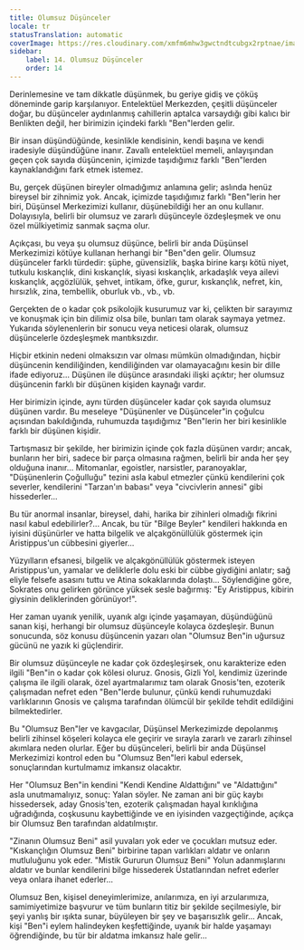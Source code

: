 ```yaml
---
title: Olumsuz Düşünceler
locale: tr
statusTranslation: automatic
coverImage: https://res.cloudinary.com/xmfm6mhw3gwctndtcubgx2rptnae/image/upload/v1740468922/small_cover_tratado_de_psicologia_revolucionaria_a4c0dca4e0.webp
sidebar:
    label: 14. Olumsuz Düşünceler
    order: 14
---
```

Derinlemesine ve tam dikkatle düşünmek, bu geriye gidiş ve çöküş döneminde garip karşılanıyor. Entelektüel Merkezden, çeşitli düşünceler doğar, bu düşünceler aydınlanmış cahillerin aptalca varsaydığı gibi kalıcı bir Benlikten değil, her birimizin içindeki farklı "Ben"lerden gelir.

Bir insan düşündüğünde, kesinlikle kendisinin, kendi başına ve kendi iradesiyle düşündüğüne inanır. Zavallı entelektüel memeli, anlayışından geçen çok sayıda düşüncenin, içimizde taşıdığımız farklı "Ben"lerden kaynaklandığını fark etmek istemez.

Bu, gerçek düşünen bireyler olmadığımız anlamına gelir; aslında henüz bireysel bir zihnimiz yok. Ancak, içimizde taşıdığımız farklı "Ben"lerin her biri, Düşünsel Merkezimizi kullanır, düşünebildiği her an onu kullanır. Dolayısıyla, belirli bir olumsuz ve zararlı düşünceyle özdeşleşmek ve onu özel mülkiyetimiz sanmak saçma olur.

Açıkçası, bu veya şu olumsuz düşünce, belirli bir anda Düşünsel Merkezimizi kötüye kullanan herhangi bir "Ben"den gelir. Olumsuz düşünceler farklı türdedir: şüphe, güvensizlik, başka birine karşı kötü niyet, tutkulu kıskançlık, dini kıskançlık, siyasi kıskançlık, arkadaşlık veya ailevi kıskançlık, açgözlülük, şehvet, intikam, öfke, gurur, kıskançlık, nefret, kin, hırsızlık, zina, tembellik, oburluk vb., vb., vb.

Gerçekten de o kadar çok psikolojik kusurumuz var ki, çelikten bir sarayımız ve konuşmak için bin dilimiz olsa bile, bunları tam olarak saymaya yetmez. Yukarıda söylenenlerin bir sonucu veya neticesi olarak, olumsuz düşüncelerle özdeşleşmek mantıksızdır.

Hiçbir etkinin nedeni olmaksızın var olması mümkün olmadığından, hiçbir düşüncenin kendiliğinden, kendiliğinden var olamayacağını kesin bir dille ifade ediyoruz... Düşünen ile düşünce arasındaki ilişki açıktır; her olumsuz düşüncenin farklı bir düşünen kişiden kaynağı vardır.

Her birimizin içinde, aynı türden düşünceler kadar çok sayıda olumsuz düşünen vardır. Bu meseleye "Düşünenler ve Düşünceler"in çoğulcu açısından bakıldığında, ruhumuzda taşıdığımız "Ben"lerin her biri kesinlikle farklı bir düşünen kişidir.

Tartışmasız bir şekilde, her birimizin içinde çok fazla düşünen vardır; ancak, bunların her biri, sadece bir parça olmasına rağmen, belirli bir anda her şey olduğuna inanır... Mitomanlar, egoistler, narsistler, paranoyaklar, "Düşünenlerin Çoğulluğu" tezini asla kabul etmezler çünkü kendilerini çok severler, kendilerini "Tarzan'ın babası" veya "civcivlerin annesi" gibi hissederler...

Bu tür anormal insanlar, bireysel, dahi, harika bir zihinleri olmadığı fikrini nasıl kabul edebilirler?... Ancak, bu tür "Bilge Beyler" kendileri hakkında en iyisini düşünürler ve hatta bilgelik ve alçakgönüllülük göstermek için Aristippus'un cübbesini giyerler...

Yüzyılların efsanesi, bilgelik ve alçakgönüllülük göstermek isteyen Aristippus'un, yamalar ve deliklerle dolu eski bir cübbe giydiğini anlatır; sağ eliyle felsefe asasını tuttu ve Atina sokaklarında dolaştı... Söylendiğine göre, Sokrates onu gelirken görünce yüksek sesle bağırmış: "Ey Aristippus, kibirin giysinin deliklerinden görünüyor!".

Her zaman uyanık yenilik, uyanık algı içinde yaşamayan, düşündüğünü sanan kişi, herhangi bir olumsuz düşünceyle kolayca özdeşleşir. Bunun sonucunda, söz konusu düşüncenin yazarı olan "Olumsuz Ben"in uğursuz gücünü ne yazık ki güçlendirir.

Bir olumsuz düşünceyle ne kadar çok özdeşleşirsek, onu karakterize eden ilgili "Ben"in o kadar çok kölesi oluruz. Gnosis, Gizli Yol, kendimiz üzerinde çalışma ile ilgili olarak, özel ayartmalarımız tam olarak Gnosis'ten, ezoterik çalışmadan nefret eden "Ben"lerde bulunur, çünkü kendi ruhumuzdaki varlıklarının Gnosis ve çalışma tarafından ölümcül bir şekilde tehdit edildiğini bilmektedirler.

Bu "Olumsuz Ben"ler ve kavgacılar, Düşünsel Merkezimizde depolanmış belirli zihinsel köşeleri kolayca ele geçirir ve sırayla zararlı ve zararlı zihinsel akımlara neden olurlar. Eğer bu düşünceleri, belirli bir anda Düşünsel Merkezimizi kontrol eden bu "Olumsuz Ben"leri kabul edersek, sonuçlarından kurtulmamız imkansız olacaktır.

Her "Olumsuz Ben"in kendini "Kendi Kendine Aldattığını" ve "Aldattığını" asla unutmamalıyız, sonuç: Yalan söyler. Ne zaman ani bir güç kaybı hissedersek, aday Gnosis'ten, ezoterik çalışmadan hayal kırıklığına uğradığında, coşkusunu kaybettiğinde ve en iyisinden vazgeçtiğinde, açıkça bir Olumsuz Ben tarafından aldatılmıştır.

"Zinanın Olumsuz Beni" asil yuvaları yok eder ve çocukları mutsuz eder. "Kıskançlığın Olumsuz Beni" birbirine tapan varlıkları aldatır ve onların mutluluğunu yok eder. "Mistik Gururun Olumsuz Beni" Yolun adanmışlarını aldatır ve bunlar kendilerini bilge hissederek Üstatlarından nefret ederler veya onlara ihanet ederler...

Olumsuz Ben, kişisel deneyimlerimize, anılarımıza, en iyi arzularımıza, samimiyetimize başvurur ve tüm bunların titiz bir şekilde seçilmesiyle, bir şeyi yanlış bir ışıkta sunar, büyüleyen bir şey ve başarısızlık gelir... Ancak, kişi "Ben"i eylem halindeyken keşfettiğinde, uyanık bir halde yaşamayı öğrendiğinde, bu tür bir aldatma imkansız hale gelir...

